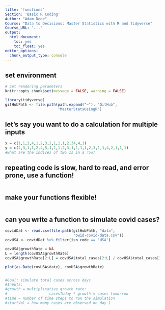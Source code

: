 ```yaml
---
title: 'functions'
Section: 'Basic R Coding'
Author: "Adam Dede"
Course: "Data to Decisions: Master Statistics with R and tidyverse"
Course_URL: "..." 
output:
  html_document:
    toc: yes
    toc_float: yes
editor_options:
  chunk_output_type: console
---
```



## set environment

```r

# Set rendering parameters
knitr::opts_chunk$set(message = FALSE, warning = FALSE)

library(tidyverse)
gitHubPath <- file.path(path.expand("~"), "GitHub", 
                        "MasterStatsUsingR")


```

## let's say you want to do a calculation for multiple inputs

```r
x = c(1,1,2,4,1,2,3,2,1,1,1,2,34,4,1)
y = c(2,3,1,1,2,4,5,1,1,1,2,3,1,1,1,1,2,3,1,1,4,2,1,1,1)
#what are the indices of two 1s in a row? 


```
## repeating code is slow, hard to read, and error prone, use a function! 
```r




```

## make your functions flexible! 
```r



```

## can you write a function to simulate covid cases? 
```r
covidDat <- read.csv(file.path(gitHubPath, "data", 
                               "owid-covid-data.csv"))
covUSA <- covidDat %>% filter(iso_code == 'USA')

covUSA$growthRate = NA
L = length(covUSA$growthRate)
covUSA$growthRate[2:L] = covUSA$total_cases[2:L] / covUSA$total_cases[1:L-1]

plot(as.Date(covUSA$date), covUSA$growthRate)


#Goal: simulate total cases across days
#Inputs: 
#growth = multiplicative growth rate: 
#                   casesToday * growth = cases tomorrow
#time = number of time steps to run the simulation 
#startVal = how many cases are observed on day 1




```
